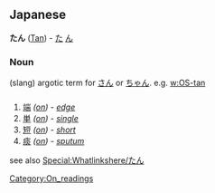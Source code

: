 == Japanese ==
'''たん''' ([[Tan]]) - [[た]] [[ん]]

=== Noun ===
(slang) argotic term for [[さん]] or [[ちゃん]]. e.g. [[w:OS-tan]]

=== {{Furigana}} ===
# [[端]] ''([[:Category:On_readings|on]])'' - ''[[edge]]''
# [[単]] ''([[:Category:On_readings|on]])'' - ''[[single]]''
# [[短]] ''([[:Category:On_readings|on]])'' - ''[[short]]''
# [[痰]] ''([[:Category:On_readings|on]])'' - ''[[sputum]]''
{{onstub}}

see also [[Special:Whatlinkshere/たん]]
[[Category:On_readings]]